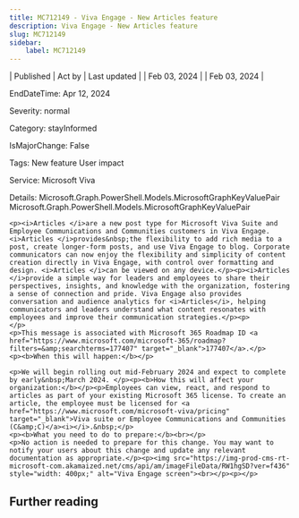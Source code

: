 ```yaml
---
title: MC712149 - Viva Engage - New Articles feature
description: Viva Engage - New Articles feature
slug: MC712149
sidebar:
    label: MC712149
---
```



| Published | Act by | Last updated |
| Feb 03, 2024 |  | Feb 03, 2024 |

EndDateTime: Apr 12, 2024

Severity: normal

Category: stayInformed

IsMajorChange: False

Tags: New feature User impact

Service: Microsoft Viva

Details: Microsoft.Graph.PowerShell.Models.MicrosoftGraphKeyValuePair Microsoft.Graph.PowerShell.Models.MicrosoftGraphKeyValuePair

```
<p><i>Articles </i>are a new post type for Microsoft Viva Suite and Employee Communications and Communities customers in Viva Engage. <i>Articles </i>provides&nbsp;the flexibility to add rich media to a post, create longer-form posts, and use Viva Engage to blog. Corporate communicators can now enjoy the flexibility and simplicity of content creation directly in Viva Engage, with control over formatting and design. <i>Articles </i>can be viewed on any device.</p><p><i>Articles </i>provide a simple way for leaders and employees to share their perspectives, insights, and knowledge with the organization, fostering a sense of connection and pride. Viva Engage also provides conversation and audience analytics for <i>Articles</i>, helping communicators and leaders understand what content resonates with employees and improve their communication strategies.</p><p>
</p>
<p>This message is associated with Microsoft 365 Roadmap ID <a href="https://www.microsoft.com/microsoft-365/roadmap?filters=&amp;searchterms=177407" target="_blank">177407</a>.</p>
<p><b>When this will happen:</b></p>

<p>We will begin rolling out mid-February 2024 and expect to complete by early&nbsp;March 2024. </p><p><b>How this will affect your organization:</b></p><p>Employees can view, react, and respond to articles as part of your existing Microsoft 365 license. To create an article, the employee must be licensed for <a href="https://www.microsoft.com/microsoft-viva/pricing" target="_blank">Viva suite or Employee Communications and Communities (C&amp;C)</a><i></i>.&nbsp;</p>
<p><b>What you need to do to prepare:</b><br></p>
<p>No action is needed to prepare for this change. You may want to notify your users about this change and update any relevant documentation as appropriate.</p><p><img src="https://img-prod-cms-rt-microsoft-com.akamaized.net/cms/api/am/imageFileData/RW1hgSD?ver=f436" style="width: 400px;" alt="Viva Engage screen"><br></p><p></p>
```

## Further reading
